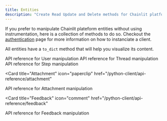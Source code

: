 ```yaml
---
title: Entities
description: "Create Read Update and Delete methods for Chainlit platform entities"
---
```


If you prefer to manipulate Chainlit plateform entities without using instrumentation, here is a collection of methods to do so.
Checkout the [authentication](/python-client/authentication) page for more information on how to instanciate a client.

All entities have a `to_dict` method that will help you visualize its content.

<Card title="User" icon="user" href="/python-client/api-reference/user">
  API reference for User manipulation
</Card>

<Card title="Thread" icon="file" href="/python-client/api-reference/thread">
  API reference for Thread manipulation
</Card>

<Card title="Step" icon="stairs" href="/python-client/api-reference/step">
  API reference for Step manipulation
</Card>

<Card
  title="Attachment"
  icon="paperclip"
  href="/python-client/api-reference/attachment"
>
  API reference for Attachment manipulation
</Card>

<Card
  title="Feedback"
  icon="comment"
  href="/python-client/api-reference/feedback"
>
  API reference for Feedback manipulation
</Card>
